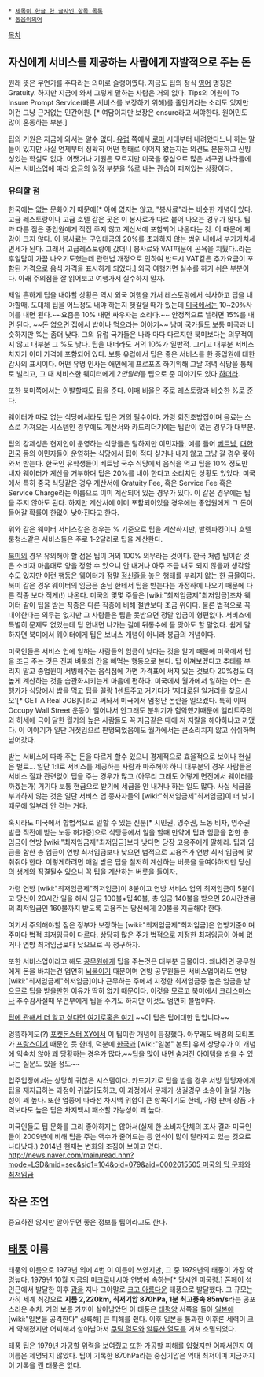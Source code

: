  * [[제목이 한글 한 글자인 항목 목록]]
 * [[동음이의어]]

[[목차]]

== 자신에게 서비스를 제공하는 사람에게 자발적으로 주는 돈 ==
원래 뜻은 무언가를 주다라는 의미로 슬랭이였다. 지금도 팁의 정식 [[영어]] 명칭은 Gratuity. 하지만 지금에 와서 그렇게 말하는 사람은 거의 없다. Tips의 어원이 To Insure Prompt Service(빠른 서비스를 보장하기 위해)를 줄인거라는 소리도 있지만 이건 그냥 근거없는 민간어원. [* 여담이지만 보장은 ensure라고 써야한다. 원어민도 많이 혼동하는 부분.]
 
팁의 기원은 지금에 와서는 알수 없다. [[유럽]] 쪽에서 [[로마]] 시대부터 내려왔다느니 하는 말들이 있지만 사실 언제부터 정확히 어떤 형태로 이어져 왔는지는 의견도 분분하고 신빙성있는 학설도 없다. 어쨌거나 기원은 모르지만 미국을 중심으로 많은 서구권 나라들에서는 서비스업에 따라 요금의 일정 부분을 %로 내는 관습이 퍼져있는 상황이다.

=== 유의할 점 ===
한국에는 없는 문화이기 때문에[* 아예 없지는 않고, "봉사료"라는 비슷한 개념이 있다. 고급 레스토랑이나 고급 호텔 같은 곳은 이 봉사료가 따로 붙어 나오는 경우가 많다. 팁과 다른 점은 종업원에게 직접 주지 않고 계산서에 포함되어 나온다는 것. 이 때문에 체감이 크지 않다. 이 봉사료는 구입대금의 20%를 초과하지 않는 범위 내에서 부가가치세 면세가 된다. 그래서 고급레스토랑에 갔더니 봉사료와 VAT때문에 곤욕을 치뤘다..라는 후일담이 가끔 나오기도했는데 관련법 개정으로 인하여 반드시 VAT같은 추가요금이 포함된 가격으로 음식 가격을 표시하게 되었다.] 외국 여행가면 실수를 하기 쉬운 부분이다. 아래 주의점을 잘 읽어보고 여행가서 실수하지 말자.

제일 흔하게 팁을 내야할 상황은 역시 외국 여행을 가서 레스토랑에서 식사하고 팁을 내야할때. 도대체 팁을 어느정도 내야 하는지 헷갈릴 때가 있는데 [[미국]]에서는 10~20%사이를 내면 된다.~~요즘은 10% 내면 싸우자는 소리다.~~ 안정적으로 낼려면 15%를 내면 된다. ~~돈 없으면 집에서 밥이나 먹으라는 이야기~~  [[남미]] 국가들도 보통 미국과 비슷하지만 %는 좀더 낮다. 그외 유럽 국가들은 나라 마다 다르지만 북미보다는 의무적이지 않고 대부분 그 %도 낮다. 팁을 내더라도 거의 10%가 일반적. 그리고 대부분 서비스 차지가 이미 가격에 포함되어 있다. 보통 유럽에서 팁은 좋은 서비스를 한 종업원에 대한 감사의 표시이다. 어떤 유명 인사는 애인에게 프로포즈 하기위해 그날 저녁 식당을 통체로 빌리고, 그 때 서비스한 웨이터에게 ''2만달러''를 팁으로 준 이야기도 있다 [[하더라]].

또한 북미쪽에서는 이발할때도 팁을 준다. 이때 비율은 주로 레스토랑과 비슷한 %로 준다.

웨이터가 따로 없는 식당에서라도 팁은 거의 필수이다. 가령 회전초밥집이며 음료는 스스로 가져오는 시스템인 경우에도 계산서와 카드리더기에는 팁란이 있는 경우가 대부분.

팁의 강제성은 현지인이 운영하는 식당들은 덜하지만 이민자들, 예를 들어 [[베트남]], [[대한민국]] 등의 이민자들이 운영하는 식당에서 팁이 적다 싶거나 내지 않고 그냥 갈 경우 쫒아와서 받는다. 한국인 유학생들이 베트남 국수 식당에서 음식을 먹고 팁을 10% 정도만 내자 웨이터가 계산을 거부하며 팁은 20%를 내야 한다고 소리치던 상황도 있었다. 미국에서 특히 중국 식당같은 경우 계산서에 Gratuity Fee, 혹은 Service Fee 혹은 Service Charge라는 이름으로 이미 계산되어 있는 경우가 있다. 이 같은 경우에는 팁을 주지 않아도 된다. 하지만 계산서에 이미 포함되어있을 경우에는 종업원에게 그 돈이 들어갈 확률이 한없이 낮아진다고 한다.

위와 같은 웨이터 서비스같은 경우는 % 기준으로 팁을 계산하지만, 발렛파킹이나 호텔룸청소같은 서비스들은 주로 1-2달러로 팁을 계산한다. 

[[북미]]의 경우 유의해야 할 점은 팁이 거의 100% 의무라는 것이다. 한국 처럼 팁이란 것은 소비자 마음대로 양을 정할 수 있으니 안 내거나 아주 조금 내도 되지 않을까 생각할수도 있지만 이런 행동은 웨이터가 정말 [[정신줄]]을 놓은 행태를 부리지 않는 한 금물이다. 북미 같은 경우 웨이터의 임금은 손님 한테서 팁을 받는다는 가정하에 나오기 때문에 다른 직종 보다 적게(!) 나온다. 미국의 몇몇 주들은 [wiki:"최저임금제"최저임금]조차 웨이터 같이 팁을 받는 직종은 다른 직종에 비해 절반보다 조금 위이다. 물론 법적으로 꼭 내야한다는 의무는 없지만 그 사람들은 팁을 못받으면 정말 임금이 형편없다. 서비스에 특별히 문제도 없었는데 팁 안내면 나가는 길에 뒤통수에 돌 맞아도 할 말없다. 쉽게 말하자면 북미에서 웨이터에게 팁은 보너스 개념이 아니라 봉급의 개념이다.

미국인들은 서비스 업에 일하는 사람들의 임금이 낮다는 것을 알기 때문에 미국에서 팁을 조금 주는 것은 진짜 벼룩의 간을 빼먹는 행동으로 본다. 팁 아껴보겠다고 추태를 부리지 말고 종업원이 서빙해주는 음식점에 가면 가격표에 써져 있는 것보다 20%정도 더 높게 계산하는 것을 습관화시키는게 마음에 편하다. 미국에서 월가에서 일하는 어느 은행가가 식당에서 밥을 먹고 팁을 꼴랑 1센트주고 거기다가 '제대로된 일거리를 찾으시오'[* GET A Real JOB]이라고 써놔서 미국에서 엄청난 논란을 일으켰다. 특히 이때 Occupy Wall Street 운동이 일어나서 안그래도 분위기가 험악했기때문에 엘리트주의와 허세에 극이 달한 월가의 높은 사람들도 꼭 지금같은 때에 저 지랄을 해야하냐고 까댔다. 이 이야기가 일단 거짓임으로 판명되었음에도 월가에서는 큰소리치지 않고 쉬쉬하며 넘어갔다.

받는 서비스에 따라 주는 돈을 다르게 할수 있으니 경제적으로 효율적으로 보이나 현실은 별로... 일단 1:1로 서비스를 제공하는 사람과 마주해야 하니 대부분의 경우 사람들은 서비스 질과 관련없이 팁을 주는 경우가 많고 (아무리 그래도 어떻게 면전에서 웨이터를 까겠는가) 거기다 보통 현금으로 받기에 세금을 안 내거나 하는 일도 많다. 사실 세금을 부과하지 않는 것은 일단 서비스 업 종사자들의 [wiki:"최저임금제"최저임금]이 더 낮기때문에 일부러 안 걷는 거다. 

혹시라도 미국에서 합법적으로 일할 수 있는 신분[* 시민권, 영주권, 노동 비자, 영주권 발급 직전에 받는 노동 허가증]으로 식당등에서 일을 할때 만약에 팁과 임금을 합한 총 임금이 연방 [wiki:"최저임금제"최저임금]보다 낮다면 당장 고용주에게 말해라. 팁과 임금을 합한 총 임금이 연방 최저임금보다 낮으면 법적으로 고용주가 연방 최저 임금에 맞춰줘야 한다. 이렇게하려면 매일 받은 팁을 철저히 계산하는 버릇을 들여야하지만 당신의 생계와 직결될수 있으니 꼭 팁을 계산하는 버릇을 들이자.

가령 연방 [wiki:"최저임금제"최저임금]이 8불이고 연방 서비스 업의 최저임금이 5불이고 당신이 20시간 일을 해서 임금 100불+팁40불, 총 임금 140불을 받으면 20시간만큼의 최저임금인 160불까지 받도록 고용주는 당신에게 20불을 지급해야 한다.

여기서 주의해야할 점은 정부가 보장하는 [wiki:"최저임금제"최저임금]은 연방기준이며 주마다 법적 최저임금이 다르다. 상당히 많은 주가 법적으로 지정한 최저임금이 아예 없거나 연방 최저임금보다 낮으므로 꼭 청구하자.

또한 서비스업이라고 해도 [[공무원]]에게 팁을 주는것은 대부분 금물이다. 왜냐하면 공무원에게 돈을 바치는건 엄연히 [[뇌물]]이기 때문이며 연방 공무원들은 서비스업이라도 연방 [wiki:"최저임금제"최저임금]이나 근무하는 주에서 지정한 최저임금중 높은 임금을 받으므로 팁을 받을만한 이유가 딱히 없기 때문이다. 이것을 모르고 북미에서 [[크리스마스]]나 추수감사절때 우편부에게 팁을 주기도 하지만 이것도 엄연히 불법이다.

[http://www.tipping.org/tips/us.html 팁에 관해서 더 알고 싶다면 여기로][http://www.whototip.net 혹은 여기] ~~이 팁은 팁에대한 팁입니다~~

엉뚱하게도(?) [[포켓몬스터 XY]]에서 이 팁이란 개념이 등장했다. 아무래도 배경의 모티프가 [[프랑스]]이기 때문인 듯 한데, 덕분에 [[한국]]과 [wiki:"일본" 본토] 유저 상당수가 이 개념에 익숙치 않아 꽤 당황하는 경우가 많다.~~팁을 많이 내면 숨겨진 아이템을 받을 수 있냐는 질문도 있을 정도~~

업주입장에서는 상당히 귀찮은 시스템이다. 카드기기로 팁을 받을 경우 서빙 담당자에게 팁을 재지급하는 과정이 귀찮기도하고, 이 과정에서 문제가 생길경우 소송이 걸릴 가능성이 꽤 높다.
또한 업종에 따라선 차지백 위험이 큰 항목이기도 한데, 가령 판매 상품 가격보다도 높은 팁은 차지백시 패소할 가능성이 꽤 높다.

미국인들도 팁 문화를 그리 좋아하지는 않아서(실제 한 소비자단체의 조사 결과 미국인들이 2009년에 비해 팁을 주는 액수가 줄어드는 등 인식이 많이 달라지고 있는 것으로 나타났다.) 2014년 현재는 변화의 조짐이 보이고 있다. [[http://news.naver.com/main/read.nhn?mode=LSD&mid=sec&sid1=104&oid=079&aid=0002615505 미국의 팁 문화와 최저임금]]

== 작은 조언 ==
중요하진 않지만 알아두면 좋은 정보를 팁이라고도 한다.

== [[태풍]] 이름 ==
태풍의 이름으로 1979년 외에 4번 이 이름이 쓰였지만, 그 중 1979년의 태풍이 가장 악명높다. 1979년 10월 지금의 [[미크로네시아 연방]]에 속하는[* 당시엔 [[미국]]령.] 폰페이 섬 인근에서 발달한 이후 [[괌]]을 지나 그야말로 [[크고 아름다운]] 태풍으로 발달했다. 그 규모는 가히 세계 최강으로 '''지름 2,220km, 최저기압 870hPa, 1분 최고풍속 85m/s'''라는 공포스러운 수치. 거의 보름 가까이 살아남았던 이 태풍은 [[태평양]] 서쪽을 돌아 [[일본]]에 [wiki:"일본을 공격한다" 상륙해] 큰 피해를 줬다. 이후 일본을 통과한 이후론 세력이 크게 약해졌지만 어찌해서 살아남아서 [[쿠릴 열도]]와 [[알류샨 열도]]를 거쳐 소멸되었다.

태풍 팁은 1979년 가공할 위력을 보여줬고 또한 가공할 피해를 입혔지만 어째서인지 이 이름은 제명되지 않았다. 팁이 기록한 870hPa라는 중심기압은 역대 최저이며 지금까지 이 기록을 깬 태풍은 없다.
